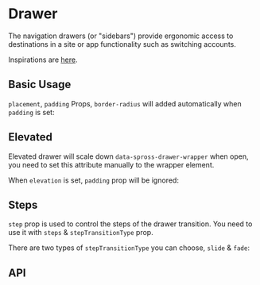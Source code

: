 
# Drawer

The navigation drawers (or "sidebars") provide ergonomic access to destinations in a site or app functionality such as switching accounts.

Inspirations are [here](https://wxad.design/abc/drawer).

## Basic Usage

`placement`, `padding` Props, `border-radius` will added automatically when `padding` is set:

<Basic />

## Elevated

Elevated drawer will scale down `data-spross-drawer-wrapper` when open, you need to set this attribute manually to the wrapper element.

When `elevation` is set, `padding` prop will be ignored:

<Elevated />

## Steps

`step` prop is used to control the steps of the drawer transition. You need to use it with `steps` & `stepTransitionType` prop.

There are two types of `stepTransitionType` you can choose, `slide` & `fade`:

<Steps />

## API

<API />
